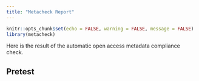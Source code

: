 ```yaml
---
title: "Metacheck Report"
---
```


```r
knitr::opts_chunk$set(echo = FALSE, warning = FALSE, message = FALSE)
library(metacheck)
```

Here is the result of the automatic open access metadata compliance check.

## Pretest
